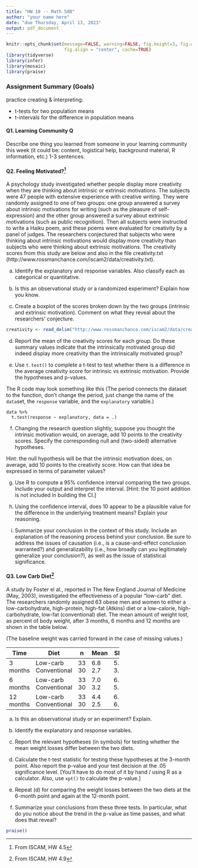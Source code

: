 ```yaml
---
title: "HW 10 -- Math 58B"
author: "your name here"
date: "due Thursday, April 13, 2023"
output: pdf_document
---
```



```r
knitr::opts_chunk$set(message=FALSE, warning=FALSE, fig.height=3, fig.width=5, 
                      fig.align = "center", cache=TRUE)
library(tidyverse)
library(infer)
library(mosaic)
library(praise)
```


### Assignment Summary (Goals)
practice creating & interpreting:

* t-tests for two population means
* t-intervals for the difference in population means 


#### Q1. Learning Community Q

Describe one thing you learned from someone in your learning community this week (it could be: content, logistical help, background material, R information, etc.)  1-3 sentences.


#### Q2. Feeling Motivated?^[From ISCAM, HW 4.5]


A psychology study investigated whether people display more creativity when they are thinking about intrinsic or extrinsic motivations. The subjects were 47 people with extensive experience with creative writing. They were randomly assigned to one of two groups: one group answered a survey about intrinsic motivations for writing (such as the pleasure of self-expression) and the other group answered a survey about extrinsic motivations (such as public recognition). Then all subjects were instructed to write a Haiku poem, and these poems were evaluated for creativity by a panel of judges. The researchers conjectured that subjects who were thinking about intrinsic motivations would display more creativity than subjects who were thinking about extrinsic motivations.  The creativity scores from this study are below and also in the file creativity.txt (http://www.rossmanchance.com/iscam2/data/creativity.txt).  

(a)	Identify the explanatory and response variables. Also classify each as categorical or quantitative.  

(b)	Is this an observational study or a randomized experiment? Explain how you know.  


(c)	Create a boxplot of the scores broken down by the two groups (intrinsic and extrinsic motivation).  Comment on what they reveal about the researchers' conjecture.  

```r
creativity <- read_delim("http://www.rossmanchance.com/iscam2/data/creativity.txt", "\t") 
```


(d)	Report the mean of the creativity scores for each group.  Do these summary values indicate that the intrinsically motivated group did indeed display more creativity than the intrinsically motivated group?  


(e) Use `t.test()` to complete a t-test to test whether there is a difference in the average creativity score for intrinsic vs extrinsic motivation.  Provide the hypotheses and p-values.

The R code may look something like this (The period connects the dataset to the function, don't change the period, just change the name of the `data`set, the `response` variable, and the `explanatory` variable.)

```
data %>%
  t.test(response ~ explanatory, data = .)
```

(f)	Changing the research question slightly, suppose you thought the intrinsic motivation would, on average, add 10 points to the creativity scores.  Specify the corresponding null and (two-sided) alternative hypotheses. 

Hint: the null hypothesis will be that the intrinsic motivation does, on average, add 10 points to the creativity score.  How can that idea be expressed in terms of parameter values? 

(g)	Use R to compute a 95% confidence interval comparing the two groups.  Include your output and interpret the interval.  [Hint: the 10 point addition is not included in building the CI.]

(h)	Using the confidence interval, does 10 appear to be a plausible value for the difference in the underlying treatment means?  Explain your reasoning.  


(i)	Summarize your conclusion in the context of this study. Include an explanation of the reasoning process behind your conclusion. Be sure to address the issues of causation (i.e., is a cause-and-effect conclusion warranted?) and generalizability (i.e., how broadly can you legitimately generalize your conclusion?), as well as the issue of statistical significance.  

#### Q3. Low Carb Diet^[From ISCAM, HW 4.9]


A study by Foster el al., reported in The New England Journal of Medicine (May, 2003), investigated the effectiveness of a popular "low-carb" diet. The researchers randomly assigned 63 obese men and women to either a low-carbohydrate, high-protein, high-fat (Atkins) diet or a low-calorie, high-carbohydrate, low-fat (conventional) diet. The mean amount of weight lost, as percent of body weight, after 3 months, 6 months and 12 months are shown in the table below.  

(The baseline weight was carried forward in the case of missing values.)  

+---------+--------------+-----+------+-----+   
| Time    | Diet         | n   | Mean | SD  |    
+=========+==============+=====+======+=====+  
| 3       | Low-carb     | 33  | 6.8  | 5.0 |   
| months  | Conventional | 30  | 2.7  | 3.7 |   
+---------+--------------+-----+------+-----+   
| 6       | Low-carb     | 33  | 7.0  | 6.5 |   
| months  | Conventional | 30  | 3.2  | 5.6 |   
+---------+--------------+-----+------+-----+   
| 12      | Low-carb     | 33  | 4.4  | 6.7 |    
| months  | Conventional | 30  | 2.5  | 6.3 |   
+---------+--------------+-----+------+-----+

 
(a)	Is this an observational study or an experiment? Explain.  

(b)	Identify the explanatory and response variables.  

(c)	Report the relevant hypotheses (in symbols) for testing whether the mean weight losses differ between the two diets. 

(d)	Calculate the t-test statistic for testing these hypotheses at the 3-month point. Also report the p-value and your test decision at the .05 significance level.  [You'll have to do most of it by hand / using R as a calculator.  Also, use `xpt()` to calculate the p-value.]


(e)	Repeat (d) for comparing the weight losses between the two diets at the 6-month point and again at the 12-month point.  


(f)	Summarize your conclusions from these three tests. In particular, what do you notice about the trend in the p-value as time passes, and what does that reveal?  





```r
praise()
```
